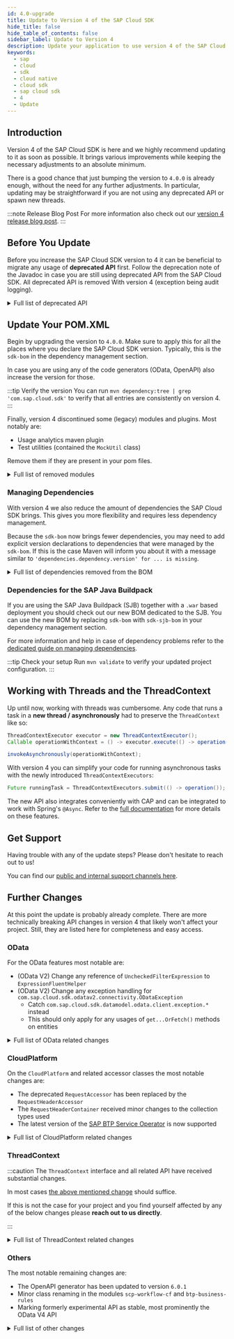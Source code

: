 ```yaml
---
id: 4.0-upgrade
title: Update to Version 4 of the SAP Cloud SDK
hide_title: false
hide_table_of_contents: false
sidebar_label: Update to Version 4
description: Update your application to use version 4 of the SAP Cloud SDK
keywords:
  - sap
  - cloud
  - sdk
  - cloud native
  - cloud sdk
  - sap cloud sdk
  - 4
  - Update
---
```


## Introduction

Version 4 of the SAP Cloud SDK is here and we highly recommend updating to it as soon as possible.
It brings various improvements while keeping the necessary adjustments to an absolute minimum.

There is a good chance that just bumping the version to `4.0.0` is already enough, without the need for any further adjustments.
In particular, updating may be straightforward if you are not using any deprecated API or spawn new threads.

:::note Release Blog Post
For more information also check out our [version 4 release blog post](https://blogs.sap.com/2022/03/01/sap-cloud-sdk-for-java-4.0-building-the-next-major-version/).
:::

## Before You Update

Before you increase the SAP Cloud SDK version to 4 it can be beneficial to migrate any usage of **deprecated API** first.
Follow the deprecation note of the Javadoc in case you are still using deprecated API from the SAP Cloud SDK.
All deprecated API is removed With version 4 (exception being audit logging).

<!-- vale off -->
<details>
    <summary>Full list of deprecated API</summary>
  
  <table>
    <thead>
        <tr>
            <td><b>API</b></td>
            <td><b>Replacement</b></td>
            <td><b>Comment</b></td>
        </tr>
    </thead>
    <tbody>
        <tr>
            <td>RequestAccessor</td>
            <td>RequestHeaderAccessor</td>
            <td></td>
        </tr>
        <tr>
            <td>RequestFacade</td>
            <td>RequestHeaderFacade</td>
            <td></td>
        </tr>
        <tr>
            <td>DefaultRequestFacade</td>
            <td>DefaultRequestHeaderFacade</td>
            <td></td>
        </tr>
        <tr>
            <td>RequestThreadContextListener</td>
            <td>RequestHeaderThreadContextListener</td>
            <td></td>
        </tr>
        <tr>
            <td>retrieveAccessTokenHeaderViaUserTokenExchange</td>
            <td>retrieveAccessTokenHeaderViaUserTokenGrant</td>
            <td></td>
        </tr>
        <tr>
            <td>retrieveAccessTokenViaUserTokenExchange</td>
            <td>retrieveAccessTokenViaUserTokenGrant</td>
            <td></td>
        </tr>
        <tr>
            <td>OAuth2ServiceSettings</td>
            <td>-</td>
            <td>Moved to `security` package</td>
        </tr>
        <tr>
            <td>ScpCfHttpDestination.Builder.uri</td>
            <td>ScpCfHttpDestination.builder(name, uri)</td>
            <td></td>
        </tr>
        <tr>
            <td>Default(Erp)HttpDestination.Builder.uri</td>
            <td>Default(Erp)HttpDestination.builder(uri)</td>
            <td></td>
        </tr>
        <tr>
            <td>Default(Erp)HttpDestination.Builder.network</td>
            <td>Default(Erp)HttpDestination.Builder.proxyType</td>
            <td></td>
        </tr>
        <tr>
            <td>DestinationHeaderProvider.getHeaders</td>
            <td>DestinationHeaderProvider.getHeaders</td>
            <td>Argument type changed to `DestinationRequestContext`</td>
        </tr>
        <tr>
            <td>ScpCfDestinationRetrievalStrategy.SUBSCRIBER_THEN_PROVIDER</td>
            <td>ScpCfDestinationRetrievalStrategy.CURRENT_TENANT_THEN_PROVIDER</td>
            <td></td>
        </tr>
        <tr>
            <td>ScpCfDestinationRetrievalStrategy.ALWAYS_SUBSCRIBER</td>
            <td>ScpCfDestinationRetrievalStrategy.CURRENT_TENANT</td>
            <td>Or use the new `ONLY_SUBSCRIBER`</td>
        </tr>
        <tr>
            <td>ScpNeoDestinationRetrievalStrategy.SUBSCRIBER_THEN_PROVIDER</td>
            <td>ScpNeoDestinationRetrievalStrategy.CURRENT_TENANT_THEN_PROVIDER</td>
            <td></td>
        </tr>
        <tr>
            <td>ScpNeoDestinationRetrievalStrategy.ALWAYS_SUBSCRIBER</td>
            <td>ScpNeoDestinationRetrievalStrategy.CURRENT_TENANT</td>
            <td>Or use the new `ONLY_SUBSCRIBER`</td>
        </tr>
        <tr>
            <td>CachingDecorator</td>
            <td>GenericDecorator</td>
            <td></td>
        </tr>
        <tr>
            <td>RetryConfiguration.ofDefaults</td>
            <td>RetryConfiguration.of</td>
            <td></td>
        </tr>
        <tr>
            <td>ResilienceDecorator.invalidateCache</td>
            <td>ResilienceDecorator.clearAllCacheEntries</td>
            <td>Or use the new `clearCache`</td>
        </tr>
        <tr>
            <td>ResilienceDecorationStrategy.invalidateCache</td>
            <td>ResilienceDecorationStrategy.clearAllCacheEntries</td>
            <td>Or use the new `clearCache`</td>
        </tr>
        <tr>
            <td>Resilience4jDecorationStrategy.invalidateCache</td>
            <td>Resilience4jDecorationStrategy.clearAllCacheEntries</td>
            <td>Or use the new `clearCache`</td>
        </tr>
        <tr>
            <td>CloudLoggerFactory</td>
            <td>LoggerFactory</td>
            <td></td>
        </tr>
        <tr>
            <td>(OData V2) .execute</td>
            <td>.executeRequest</td>
            <td></td>
        </tr>
        <tr>
            <td>(OData V2) .withErrorHandler</td>
            <td>-</td>
            <td>Catch the dedicated exceptions</td>
        </tr>
        <tr>
            <td>(OData V2) .getHeadersForRequestOnly</td>
            <td>.getHeaders</td>
            <td>There is no implicit metadata request anymore</td>
        </tr>
        <tr>
            <td>(OData V2) .getHeadersForRequestAndImplicitRequests</td>
            <td>.getHeaders</td>
            <td>There is no implicit metadata request anymore</td>
        </tr>
        <tr>
            <td>(OData V2) .onRequestOnly</td>
            <td>-</td>
            <td>There is no implicit metadata request anymore</td>
        </tr>
        <tr>
            <td>(OData V2) .onRequestAndImplicitRequests</td>
            <td>-</td>
            <td>There is no implicit metadata request anymore</td>
        </tr>
        <tr>
            <td>(OData V2) .cachingMetadata</td>
            <td>-</td>
            <td>There is no implicit metadata request anymore</td>
        </tr>
        <tr>
            <td>(OData V2) .withoutCachingMetadata</td>
            <td>-</td>
            <td>There is no implicit metadata request anymore</td>
        </tr>
        <tr>
            <td>(OData V2) .and</td>
            <td>.withHeaders</td>
            <td></td>
        </tr>
        <tr>
            <td>(OData V2) .toQuery</td>
            <td>.toRequest</td>
            <td></td>
        </tr>
        <tr>
            <td>(OData V2) .ignoringVersionIdentifier</td>
            <td>.matchAnyVersionIdentifier</td>
            <td>Or use the new `disableVersionIdentifier`</td>
        </tr>
        <tr>
            <td>MockUtil</td>
            <td>-</td>
            <td>Removed without replacement</td>
        </tr>
    </tbody>
</table>

  Note on the `MockUtil` class:
  Most API allows for easy mocking already.
  Please reach out to us directly if you use this class and are not sure how to replace it.

</details>

## Update Your POM.XML
<!-- vale on -->

Begin by upgrading the version to `4.0.0`.
Make sure to apply this for all the places where you declare the SAP Cloud SDK version.
Typically, this is the `sdk-bom` in the dependency management section.

In case you are using any of the code generators (OData, OpenAPI) also increase the version for those.

:::tip Verify the version
You can run `mvn dependency:tree | grep 'com.sap.cloud.sdk'` to verify that all entries are consistently on version 4.
:::

Finally, version 4 discontinued some (legacy) modules and plugins.
Most notably are:
* Usage analytics maven plugin
* Test utilities (contained the `MockUtil` class)

Remove them if they are present in your pom files.

<details>
    <summary>Full list of removed modules</summary>

  * On-premise VDM:
    * `s4hana-api-odata-onpremise-2020`
    * `s4hana-api-odata-v4-onpremise-2020`
  * DataModel - Enterprise Messaging:
    * `messaging-jms`
    * `messaging-generator`
    * `messaging-core`
    * `s4hana-api-messaging`
  * Framework integrations (`com.sap.cloud.sdk.frameworks`)
    * `cxf`
    * `eclipselink`
    * `eclipselink-javaee`
    * `jaxrs-gson`
    * `jaxrs`
    * `javaee`
    * `liquibase`
    * `liquibase-javaee`
    * `togglz`
    * `spring-boot-multitenancy-scp-cf`
    * `spring-web`
  * Testing utilities (`com.sap.cloud.sdk.testutil`)
    * `testutil-parent`
    * `testutil-core`
    * `testutil-resources`
  * Currency Conversion (`com.sap.cloud.sdk.integration`)
    * `integration-object-currency-conversion-simple`
    * `integration-object-currency-conversion-simple-artifact`
    * `integration-object-currency-conversion-simple-srv`
    * `integration-parent`
    * `currency-conversion-adapter-simple-integration-objects-mrm`
    * `currency-conversion-adapter-simple-integration-objects`
    * `currency-conversion-core`
    * `currency-conversion-datamodel`
    * `currency-conversion-parent`
  * Quality (`com.sap.cloud.sdk.quality`)
    * `common`
    * `httpclient-listener`
    * `listeners-all`
    * `odata-querylistener`
    * `pmd-plugin`
    * `pmd-rules`
    * `rfc-querylistener`
  * Others:
    * `com.sap.cloud.sdk.services:graph`
    * `com.sap.cloud.sdk.services:recast-ai`
    * `com.sap.cloud.sdk.services:scp-machine-learning`
    * `com.sap.cloud.sdk.plugins:usage-analytics`
    * `com.sap.cloud.sdk.plugins:usage-analytics-maven-plugin`
    * `com.sap.cloud.sdk.cloudplatform:metering`
    * `com.sap.cloud.sdk.cloudplatform:metering-scp-neo`

</details>

### Managing Dependencies

With version 4 we also reduce the amount of dependencies the SAP Cloud SDK brings.
This gives you more flexibility and requires less dependency management.

Because the `sdk-bom` now brings fewer dependencies, you may need to add explicit version declarations to dependencies that were managed by the `sdk-bom`.
If this is the case Maven will inform you about it with a message similar to `'dependencies.dependency.version' for ... is missing`.

<details>
    <summary>Full list of dependencies removed from the BOM</summary>

  * `io.swagger:swagger-annotations`
  * `javax.validation:validation-api`
  * `javax.ws.rs:javax.ws.rs-api`
  * `javax.jms:javax.jms-api`
  * `javax:javaee-api`
  * `javax:javaee-web-api`
  * `javax.ejb:javax.ejb-api`
  * `org.hamcrest:hamcrest-core`
  * `org.eclipse.persistence:eclipselink`
  * `org.eclipse.persistence:javax.persistence`
  * `org.liquibase:liquibase-core`
  * `org.apache.commons:commons-csv`
  * `org.apache.cxf:cxf-core`
  * `org.apache.cxf:cxf-rt-management`
  * `org.apache.cxf:cxf-rt-transports-http`
  * `org.apache.cxf:cxf-rt-bindings-soap`
  * `org.apache.cxf:cxf-rt-bindings-xml`
  * `org.apache.cxf:cxf-rt-ws-addr`
  * `org.apache.cxf:cxf-rt-ws-rm`
  * `org.apache.cxf:cxf-rt-ws-policy`
  * `org.apache.cxf:cxf-rt-ws-mex`
  * `org.apache.cxf:cxf-rt-ws-security`
  * `org.apache.cxf:cxf-rt-frontend-jaxws`
  * `org.apache.cxf:cxf-rt-frontend-jaxrs`
  * `org.apache.cxf:cxf-rt-rs-client`
  * `org.apache.cxf:cxf-rt-rs-extension-providers`
  * `org.apache.cxf:cxf-rt-rs-extension-search`
  * `org.apache.cxf:cxf-rt-rs-security-cors`
  * `org.apache.cxf:cxf-rt-rs-security-oauth2`
  * `org.apache.cxf:cxf-rt-rs-security-xml`
  * `org.apache.cxf:cxf-rt-rs-security-sso-saml`
  * `org.slf4j:jul-to-slf4j`
  * `org.slf4j:log4j-over-slf4j`
  * `org.slf4j:slf4j-simple`
  * `org.springframework:spring-framework-bom`
  * `org.springframework:spring-security-bom`
  * `org.togglz:togglz-core`
  * `org.togglz:togglz-servlet`
  * `org.togglz:togglz-console`
  * `org.togglz:togglz-testing`
  * `org.togglz:togglz-junit`
  * `com.jayway.jsonpath:json-path`
  * `com.fasterxml.jackson:jackson-bom`
  * `com.google.guava:guava-testlib`
  * `com.sap.cloud.servicesdk:odatav2-connectivity-sdk3`
  * `com.sap.cloud.servicesdk:odata-v2-lib`
  * `com.sap.cloud.servicesdk.prov:api`
  * `com.sap.cloud.servicesdk.prov:odatav4`
  * `com.sap.cloud.servicesdk.prov:odata2.web`
  * `com.sap.cloud.servicesdk.prov:odata2.xsa`
  * `com.sap.cloud.servicesdk.prov:odatav2-hybrid`
  * `com.sap.cloud.servicesdk.prov:odatav2-prov`
  * `com.sap.cloud:neo-javaee7-wp-api`
  * `com.sap.cloud:neo-java-web-api`
  * `com.sap.xs.java:xs-env`
  * `com.sap.xs2.security:security-commons`
  * `com.sap.xs2.security:java-container-security`
  * `com.sap.conn.jco:com.sap.conn.jco.sapjco3`
  * `com.sap.conn.jco:sapjco3`
  * `com.sap.hcp.cf.logging:cf-java-logging-support-logback`
  * `com.squareup.okhttp3:okhttp`

</details>

### Dependencies for the SAP Java Buildpack

If you are using the SAP Java Buildpack (SJB) together with a `.war` based deployment you should check out our new BOM dedicated to the SJB.
You can use the new BOM by replacing `sdk-bom` with `sdk-sjb-bom` in your dependency management section.

For more information and help in case of dependency problems refer to the [dedicated guide on managing dependencies](/docs/java/guides/manage-dependencies).

:::tip Check your setup
Run `mvn validate` to verify your updated project configuration.
:::

## Working with Threads and the ThreadContext

Up until now, working with threads was cumbersome.
Any code that runs a task in a **new thread / asynchronously** had to preserve the `ThreadContext` like so:

```java
ThreadContextExecutor executor = new ThreadContextExecutor();
Callable operationWithContext = () -> executor.execute(() -> operation());

invokeAsynchronously(operationWithContext);
```

With version 4 you can simplify your code for running asynchronous tasks with the newly introduced `ThreadContextExecutors`:

```java
Future runningTask = ThreadContextExecutors.submit(() -> operation());
```

The new API also integrates conveniently with CAP and can be integrated to work with Spring's `@Async`.
Refer to the [full documentation](../features/multi-tenancy/multi-tenancy-thread-context) for more details on these features.

## Get Support

Having trouble with any of the update steps?
Please don't hesitate to reach out to us!

You can find our [public and internal support channels here](/docs/overview/get-support).

## Further Changes

At this point the update is probably already complete.
There are more technically breaking API changes in version 4 that likely won't affect your project.
Still, they are listed here for completeness and easy access.

### OData

For the OData features most notable are:

* (OData V2) Change any reference of `UncheckedFilterExpression` to `ExpressionFluentHelper`
* (OData V2) Change any exception handling for `com.sap.cloud.sdk.odatav2.connectivity.ODataException`
    * Catch `com.sap.cloud.sdk.datamodel.odata.client.exception.*` instead
    * This should only apply for any usages of `get...OrFetch()` methods on entities

<details>
    <summary>Full list of OData related changes</summary>

  * Remove `com.sap.cloud.sdk.s4hana.datamodel.odata.adapter.ODataCalendarAdapter` and child classes
    `ODataDateTimeAdapter`, `ODataDateTimeOffsetAdapter`, and `ODataTimeAdapter`.
  * Remove the obsolete helper classes `FilterExpressionWrapper`, `UncheckedFilterExpression`, `FilterExpressionHelper` and `FilterFunction`
  * The `ODataTypeValueSerializer` class has been removed as it is no longer needed with the removal of the `servicesdk` dependency
  * Remove the obsolete class `com.sap.cloud.sdk.s4hana.connectivity.RequestBody`
  * For OData v2 generated classes (the OData v2 VDM), the method signature has changed for lazily resolving navigation properties in entity classes.
    A checked exception is no longer thrown for methods named _fetchX()_ and _getXOrFetch()_:
    ```
    Entity entity;
    try {
      entity.fetchProperty();
      entity.getPropertyOrFetch()
    }
    catch( com.sap.cloud.sdk.odatav2.connectivity.ODataException e ) {
    }
    ```
    If you still want to evaluate the error details (like HTTP payload or status code), please feel free to explore the hierarchy and properties of our OData unchecked exception types.
  * Removed the now obsolete method `VdmEntityUtil#fromFields`
  * The modules `odata-client` and `odata-v4-core` have been moved out of beta state and are now considered stable
  * The decprecated modules `s4hana-api-odata-onpremise-2020` and `s4hana-api-odata-v4-onpremise-2020` are removed

</details>

### CloudPlatform

On the `CloudPlatform` and related accessor classes the most notable changes are:

* The deprecated `RequestAccessor` has been replaced by the `RequestHeaderAccessor`
* The `RequestHeaderContainer` received minor changes to the collection types used
* The latest version of the [SAP BTP Service Operator](https://github.com/SAP/sap-btp-service-operator) is now supported

<details>
    <summary>Full list of CloudPlatform related changes</summary>

  * Moved the `AuthTokenAccessor`, `AuthToken` classes and the `AuthTokenFacade` interface from the `security-scp-cf` into the `security` module.
    * Renamed `DefaultAuthTokenFacade` to `ScpCfAuthTokenFacade`.
    * Only functional implementation of `AuthTokenFacade` is the `ScpCfAuthTokenFacade` in the `security-scp-cf` module.
    * If no implementation of the facade interface can be found via the ServiceLoader pattern, all invocations on the `AuthTokenAccessor` will throw an Exception.
    * SCP CF related methods on the `AuthTokenAccessor` are removed from there and only accessible via the `ScpCfAuthTokenFacade`.
  * Public API in `RequestHeaderContainer` has the following breaking changes:
    * `RequestHeaderContainer#getHeaderNames()` now returns a `List<String>` instead of `Set<String>`. Only headers which have at least one non-null value are returned by the method. 
    * `RequestHeaderContainer#getHeaderValues()` now returns a `List<String>` instead of `Collection<String>`
    * `DefaultRequestHeaderContainer#fromMultiValueMap` also allows generic inputs to be passed.
       The signature of the method has changed from `DefaultRequestHeaderContainer#fromMultiValueMap( Map<String, Collection<String>> headers )` to `DefaultRequestHeaderContainer#fromMultiValueMap( Map<String, ? extends Iterable<String>> headers )`
  * The `Accessor` (e.g. `TenantAccessor`) classes will now throw an `ThreadContextExecutionException` in their `executeWith` methods in case a custom `Facade` implementation is used that is not a (subtype of)   `DefaultFacade`.
   This was changed to make a current shortcoming regarding the `executeWith` API apparent to users that are using a different `ThreadContext`.
   For example, when running in a CAP context, `TenantAccessor.executeWithTenant` doesn't correctly update the CDS Context so that the operation doesn't lead to the expected result.
   Before, this error would go unnoticed, which led to the wrong impression that everything was working as expected.
   Now, the aforementioned `ThreadContextExecutionException` will be thrown to make users aware of the issue.     
  * Introduce support for the [BTP Environment Variable Access](https://github.com/SAP/btp-environment-variable-access) (_Service Binding_) library.
    * The `ScpCfCloudPlatform` now offers a `setServiceBindingAccessor` method, which should be used instead of the `setEnvironmentVariableReader` method to override the access to the `VCAP_SERVICES` environment variable.  
  * Following public behavior in the `cloudplatform-core-scp-cf` module has been changed:
    * `ScpCfCloudPlatform#invalidateCaches`: The service bindings are no longer statically cached.
    Therefore, using the `invalidateCaches` method will no longer affect service bindings (for example as returned by the `getVcapServices` method)
    * `ScpCfCloudPlatform#getVcapServices`: This method will no longer thrown a `CloudPlatformException` in case no service bindings are found 
  * Following experimental classes in the `cloudplatform-core` module have been removed:
    * All classes in the `com.sap.cloud.sdk.cloudplatform.servicebinding` package
  * experimental methods in the `cloudplatform-core-scp-cf` module have been removed:
    * `ScpCfCloudPlatform#setServiceBindingsRootLocation`
    * `ScpCfCloudPlatform#getServiceBindingsRootLocation`
    * `ScpCfCloudPlatform#setServiceBindingLoader`

</details>

### ThreadContext

:::caution
The `ThreadContext` interface and all related API have received substantial changes.
<!-- vale off -->
In most cases [the above mentioned change](#working-with-threads-and-the-threadcontext) should suffice.

If this is not the case for your project and you find yourself affected by any of the below changes please **reach out to us directly**.
<!-- vale on -->
:::

<details>
    <summary>Full list of ThreadContext related changes</summary>

  * The `ThreadContext` interface received the following changes:
    * Method `Property<T> getProperty(String name)` has been replaced with `Try<T> getPropertyValue(String name)`
    * Method `setPropertyIfAbsent` has been changed to now accept a `Callable<Property<?>>` instead of `Callable<?>`
    * Enable `equals` and `hashCode` for `DefaultThreadContext`.
    * Method `getThread()` has been removed
  * The `Property<T>` class has been expanded with convenience methods to decorate a callable:
    * `Callable<Property<?>> decorateCallable( Callable<?> valueGenerator )` 
    * `Callable<Property<?>> decorateConfidentialCallable( Callable<?> valueGenerator )` 
  * `ThreadContextExecutor` changes:
    * `ThreadContext` instances are no longer implicitly shared when using `ThreadContextExecutor`. Instead:
    * `fromCurrentContext()` will duplicate the current context into a new context object
    * `fromNewContext()` will use a new, empty context object
    * `fromCurrentOrNewContext()` behaves like `fromCurrentContext` but will fall back to a new context, if none is available
    * `using(context)` will duplicate the provided context and its properties into a new context object
    * Duplicating the current context solves persistence and concurrency issues with dynamic thread life cycles.
    * Additionally, the `ThreadContext` is duplicated every time the `ThreadContextExecutor#execute` method is called.
    * Therefore, the steps `beforeDestroy()` and `afterDestroy()` are removed from the `ThreadContextListener`.
  * `ThreadContextListener` has no longer access to values from a potential parent thread-context.
    Instead, any values from a potential parent context are already present and can be altered.
  * The `ThreadContextDecorator` has been changed to now enable passing arbitrary `ThreadLocal` related data to new threads created via `DefaultThreadContextExecutorService`
    * The existing `SecurityThreadContextDecorator` has been improved to pass on the full security library's `SecurityContext`
    * The related `cds-integration-cloudsdk` module has been improved to pass on the full CDS `RequestContext`
    * The now obsolete `SecurityContextThreadContextListener` has been removed.
    * The `ScpNeoThreadContextDecorator` has been renamed to `ScpNeoThreadContextDecoratorInternal` and moved to `com.sap.cloud.sdk.cloudplatform.thread`. Additionally, it is no longer implementing the `ThreadContextDecorator` interface.
  * Introduce a new API for running asynchronous tasks:
    * `ThreadContextExecutorService` is an extension of `ExecutorService` and can be used to submit `Callable` and `Runnable` tasks.
    * It will ensure the current (or a custom) `ThreadContext` is passed on to the newly scheduled `Thread`
    * Since it is an `ExecutorService` it can be passed to other frameworks and libraries that create new Threads, e.g. Springs `@Async`
    * `ThreadContextExecutors` gives static access to a single (default) instance of `ThreadContextExecutorService`
    * The `DefaultThreadContextExecutorService` is also customizable, e.g. to use a different `ThreadPool`
    * Update the `AbstractRequestEnsurer` to use a `ThreadContextExecutorService` by default to propagate the `ThreadContext` to its tasks.
    * Update the `ResilienceDecorationStrategy` to use a `ThreadContextExecutorService` by default to propagate the `ThreadContext` to its tasks.  
  
</details>


### Others

The most notable remaining changes are:

* The OpenAPI generator has been updated to version `6.0.1`
* Minor class renaming in the modules `scp-workflow-cf` and `btp-business-rules`
* Marking formerly experimental API as stable, most prominently the OData V4 API

<details>
    <summary>Full list of other changes</summary>

  * Update OpenAPI generator to version 6.0.1, bringing several improvements:
    * The generator now conforms to a [list of reserved keywords](https://openapi-generator.tech/docs/generators/java/#reserved-words) to prevent naming clashes
    * The generator now generates dedicated classes for some nested list types that were formerly only represented via `List<Object>`
  * Enable customization of SAP Passport properties, e.g. 
    * `SapPassportPostProcessor customProcessor = builder -> builder.withStaticPreviousSystemId("FooBar");`
    * `SapPassportAccessor.setPassportFacade(new SapPassportFacade(new SapPassportFactory(customProcessor));`  
  * The `RequestScopedHttpClientCache` has been removed in favor of the `DefaultHttpClientCache` (formerly known as `TimeScopedHttpClientCache` - see next note).
    This change renders the `HttpClientsThreadContextListener` useless, which is why this class has also been removed.
  * The `TimeScopedHttpClientCache` has been renamed to `DefaultHttpClientCache`.
    It is replacing the removed `RequestScopedHttpClientCache` as the default implementation of `HttpClientCache` in the `HttpClientAccessor`.
    Furthermore, the isolation strategy has been changed: Http clients are now also cached in case either the current tenant or principal (or both) are missing.
  * Minor re-namings of generated classes in `btp-business-rules`
    * `DecisionTableCell` to	`DecisionTableCellInner`
    * `DecisionTableColumn` to	`DecisionTableColumnInner`
    * `DecisionTableCondition` to	`DecisionTableColumnInnerCondition`
    * `DecisionTableResult` to	`DecisionTableColumnInnerResult`
    * `DecisionTableRow` to	`DecisionTableRowInner`
    * `ElementValuesEnumeration` to	`ElementValuesEnumerationInner`
    * `ErrorErrorDetails` to	`ErrorErrorDetailsInner`
    * `StructureComponent` to	`StructureComponentInner`
    * `StructureAssociation` to	`StructureComponentInnerAssociation`
    * `StructureAssociationCondition` to	`StructureComponentInnerAssociationConditionInner`
    * `StructureAssociationSource` to	`StructureComponentInnerAssociationConditionInnerSource`
    * `StructureAssociationTarget` to	`StructureComponentInnerAssociationConditionInnerTarget`
    * `TableParameter` to	`TableParameterInner`
    * `TextBranches` to	`TextBranchesInner`
    * `TextCondition` to	`TextBranchesInnerCondition`
    * `TextOperation` to	`TextBranchesInnerOperationInner`
    * `TextPredefined` to	`TextPredefinedInner`
    * `StructureAssociationTarget` to	`VocabularyInputInner`
  * Minor re-namings of generated classes in `scp-workflow-cf`
    * `ErrorMessageErrorDetails` to	`ErrorMessageErrorDetailsInner`
    * `AttachmentsContextGroups`to `AttachmentsContextGroupsValue`
    * `AttachmentsContextRefs`to `AttachmentsContextGroupsValueRefsInner`
    * `FormMetadataWorkflowDefinitions`to `FormMetadataWorkflowDefinitionsInner`
    * `TechnicalErrorErrorDetails`to `TechnicalErrorErrorDetailsInner`
  * Stabilize the following, formerly marked experimental, API:
    * In package `com.sap.cloud.sdk.cloudplatform.resilience` stabilise:
      * `CacheFilter` class
      * `ResilienceDecorationStrategy.clearCache()`
      * `ResilienceDecorator.clearCache()`
    * In package `com.sap.cloud.sdk.frameworks.resilience4j` stabilise:
      * `Resilience4jDecorationStrategy.clearCache()`
      * `Resilience4jDecorationStrategy.Resilience4jDecorationStrategyBuilder` static class
    * In package `com.sap.cloud.sdk.cloudplatform.connectivity` stabilise:
      * Constructor `ScpCfDestinationLoader( Duration timeLimiterTimeout )`
      * `ScpCfDestinationTokenExchangeStrategy` class and all related API
      * `ScpCfServiceDestinationLoader` class and all related API
      * `SecurityConfigurationStrategy` class and all related API
      * `appendDestinationLoader` and `prependDestinationLoader` on `DestinationAccessor`
      * `WrappedDestination` class
    * In module `security`
      * `Audience`
      * `ClientCertificate`
      * `DefaultPrincipal`
      * `getAuthorizationsByAudience()` in `Principal`
    * In module `security-scp-cf`
      * `OAuth2ServiceProvider`
      * `OAuth2ServiceSettings`
      * `OAuth2TokenServiceCache`
      * `SecurityContextThreadContextDecorator`
    * In module `odata-v4-core`
      * `BatchResponse` and `of()` in `BatchResponse`
      * `BoundAction`
      * `BoundFunction`
      * `BoundOperation`
      * `toRequest()` in `RequestBuilder`
      * `SimpleProperty`
      * `VdmComplex`
      * `VdmEntity`
      * `VdmEntitySet`
      * `VdmEntityUtil`
      * `VdmEnum`
      * `VdmObject`
    * In module `rfc`
      * `RemoteFunctionCache`
      * `SoapNamespace`  
  
</details>